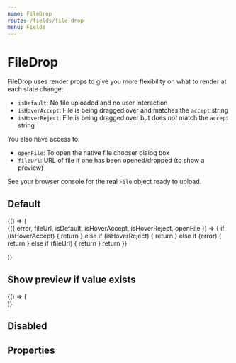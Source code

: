 ```yaml
---
name: FileDrop
route: /fields/file-drop
menu: Fields
---
```



# FileDrop

FileDrop uses render props to give you more flexibility on what to render at each state change:

- `isDefault`: No file uploaded and no user interaction
- `isHoverAccept`: File is being dragged over and matches the `accept` string
- `isHoverReject`: File is being dragged over but does _not_ match the `accept` string

You also have access to:

- `openFile`: To open the native file chooser dialog box
- `fileUrl`: URL of file if one has been opened/dropped (to show a preview)

See your browser console for the real `File` object ready to upload.

## Default

<Playground>
  {() => (
    <Form initialValues={{}}>
      <ConnectedField
        component={FileDrop}
        name="avatar"
        label="Default"
        hint="Files must be < 2MB"
        required
        onAddFile={console.debug}
        onRemoveFile={console.debug}
      >
        {({ error, fileUrl, isDefault, isHoverAccept, isHoverReject, openFile }) => {
          if (isHoverAccept) {
            return <PositiveIcon />
          } else if (isHoverReject) {
            return <NegativeIcon />
          } else if (error) {
            return <CrossIcon />
          } else if (fileUrl) {
            return <FilePreviewImage src={fileUrl} />
          }
          return <DefaultFileDropView openFile={openFile} />
        }}
      </ConnectedField>
    </Form>
  )}
</Playground>

## Show preview if value exists

<Playground>
  {() => (
    <Form
      initialValues={{
        avatar:
          'https://cdn-development.welcometothejungle.co/uploads/robert/applicants/303416437e/avatars/0.jpg?v=63731713698'
      }}
    >
      <ConnectedField
        component={FileDrop}
        hint="Files must be < 2MB"
        isEditable
        isClearable
        label="Avatar"
        name="avatar"
        onAddFile={console.debug}
        onRemoveFile={console.debug}
        required
      />
    </Form>
  )}
</Playground>

## Disabled

<Playground>
  <Form initialValues={{}}>
    <ConnectedField name="avatar" component={FileDrop} disabled />
  </Form>
</Playground>

## Properties

<Props of={FileDrop} />
